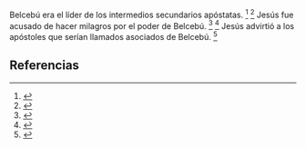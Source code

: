 Belcebú era el líder de los intermedios secundarios apóstatas. <ref name="n0">{{lib|LU|53|1|5}}</ref> <ref name="n1">{{lib|LU|77|7|4}}</ref> Jesús fue acusado de hacer milagros por el poder de Belcebú. <ref name="n2">{{lib|LU|153|4|2-3}}</ref> <ref name="n3">{{lib|LU|169|0|7}}</ref> Jesús advirtió a los apóstoles que serían llamados asociados de Belcebú. <ref name="n4">{{lib|LU|150|4|2}}</ref> 

== Referencias ==

<references/>
